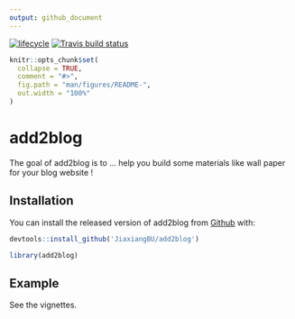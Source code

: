 ```yaml
---
output: github_document
---
```


  [![lifecycle](https://img.shields.io/badge/lifecycle-experimental-orange.svg)](https://www.tidyverse.org/lifecycle/#experimental)
  [![Travis build status](https://travis-ci.org/JiaxiangBU/add2blog.svg?branch=master)](https://travis-ci.org/JiaxiangBU/add2blog)

<!-- README.md is generated from README.Rmd. Please edit that file -->

```r
knitr::opts_chunk$set(
  collapse = TRUE,
  comment = "#>",
  fig.path = "man/figures/README-",
  out.width = "100%"
)
```
# add2blog

The goal of add2blog is to ...
help you build some materials like wall paper for your blog website !

## Installation

You can install the released version of add2blog from [Github](https://github.com/JiaxiangBU/add2blog) with:

```r
devtools::install_github('JiaxiangBU/add2blog')
```

```r
library(add2blog)
```

## Example

See the vignettes.
